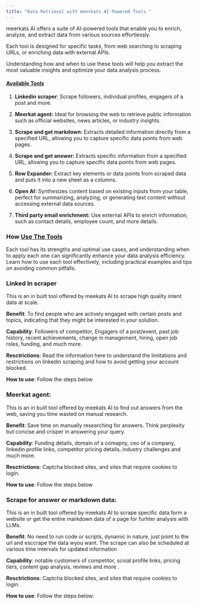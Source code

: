 ```yaml
---
title: "Data Retrieval with meerkats AI-Powered Tools "
---
```


meerkats AI offers a suite of AI-powered tools that enable you to enrich, analyze, and extract data from various sources effortlessly.&#x20;

Each tool is designed for specific tasks, from web searching to scraping URLs, or enriching data with external APIs.&#x20;

Understanding how and when to use these tools will help you extract the most valuable insights and optimize your data analysis process.

#### [Available Tools](#available-tools)

1. **Linkedin scraper**: Scrape followers, individual profiles, engagers of a post and more.

2. **Meerkat agent:** Ideal for browsing the web to retrieve public information such as official websites, news articles, or industry insights.

3. **Scrape and get markdown:** Extracts detailed information directly from a specified URL, allowing you to capture specific data points from web pages.

4. **Scrape and get answer:** Extracts specific information from a specified URL, allowing you to capture specific data points from web pages.

5. **Row Expander:** Extract key elements or data points from scraped data and puts it into a new sheet as a columns.

6. **Open AI:** Synthesizes content based on existing inputs from your table, perfect for summarizing, analyzing, or generating text content without accessing external data sources.

7. **Third party email enrichment:** Use external APIs to enrich information, such as contact details, employee count, and more details.

### How [Use The Tools](#using-these-tools-effectively)

Each tool has its strengths and optimal use cases, and understanding when to apply each one can significantly enhance your data analysis efficiency. Learn how to use each tool effectively, including practical examples and tips on avoiding common pitfalls.

### Linked In scraper

This is an in built tool offered by meekats AI to scrape high quality intent data at scale.

**Benefit**: To find people who are actively engaged with certain posts and topics, indicating that they might be interested in your solution.

**Capability**: Followers of  competitor, Engagers of a post/event, past job history, recent achievements, change in management, hiring, open job roles, funding, and much more.

**Resctrictions**: Read the information here to understand the limitations and restrictions on linkedin scraping and how to avoid getting your account blocked.

**How to use**: Follow the steps below

### **Meerkat agent:**

This is an in built tool offered by meekats AI to find out answers from the web, saving you time wasted on  manual research.

**Benefit**: Save time on manually researching for answers. Think perplexity but concise and crisper in answering your query.

**Capability**: Funding details, domain of a comapny, ceo of a company, linkedin profile links, competitor pricing details, industry challenges and much more.

**Resctrictions**: Captcha blocked sites, and sites that require cookies to login.

**How to use**: Follow the steps below

### **Scrape for answer or markdown data:**

This is an in built tool offered by meekats AI to scrape specific data form a website or get the entire markdown data of a page for furhter analysis with LLMs.

**Benefit**: No need to run code or scripts, dynamic in nature, just point to the url and esccrape the data wyou want. The scrape can also be scheduled at various time intervals for updated information

**Capability**: notable customers of competitor, scoial profile links, pricing tiers, content gap analysis, reviews and more .

**Resctrictions**: Captcha blocked sites, and sites that require cookies to login.

**How to use**: Follow the steps below: